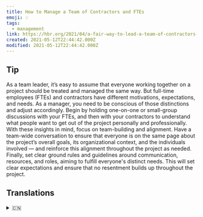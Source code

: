 ```yaml
---
title: How to Manage a Team of Contractors and FTEs
emoji: 💡
tags:
  - management
link: https://hbr.org/2021/04/a-fair-way-to-lead-a-team-of-contractors-and-full-time-employees?utm_medium=email&utm_source=newsletter_daily&utm_campaign=mtod_notactsubs
created: 2021-05-12T22:44:42.000Z
modified: 2021-05-12T22:44:42.000Z
---
```


## Tip

As a team leader, it’s easy to assume that everyone working together on a project should be treated and managed the same way. But full-time employees (FTEs) and contractors have different motivations, expectations, and needs. As a manager, you need to be conscious of those distinctions and adjust accordingly. Begin by holding one-on-one or small-group discussions with your FTEs, and then with your contractors to understand what people want to get out of the project personally and professionally. With these insights in mind, focus on team-building and alignment. Have a team-wide conversation to ensure that everyone is on the same page about the project’s overall goals, its organizational context, and the individuals involved — and reinforce this alignment throughout the project as needed. Finally, set clear ground rules and guidelines around communication, resources, and roles, aiming to fulfill everyone's distinct needs. This will set clear expectations and ensure that no resentment builds up throughout the project.

## Translations

<details>
   <summary>🇨🇳</summary>

</details>
